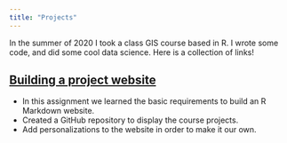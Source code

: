 ```yaml
---
title: "Projects"
---
```


In the summer of 2020 I took a class GIS course based in R. I wrote some code, and did some cool data science. Here is a collection of links! 

## [Building a project website](https://github.com/hopewilcox/hopewilcox.github.io)

- In this assignment we learned the basic requirements to build an R Markdown website.
- Created a GitHub repository to display the course projects.
- Add personalizations to the website in order to make it our own.
